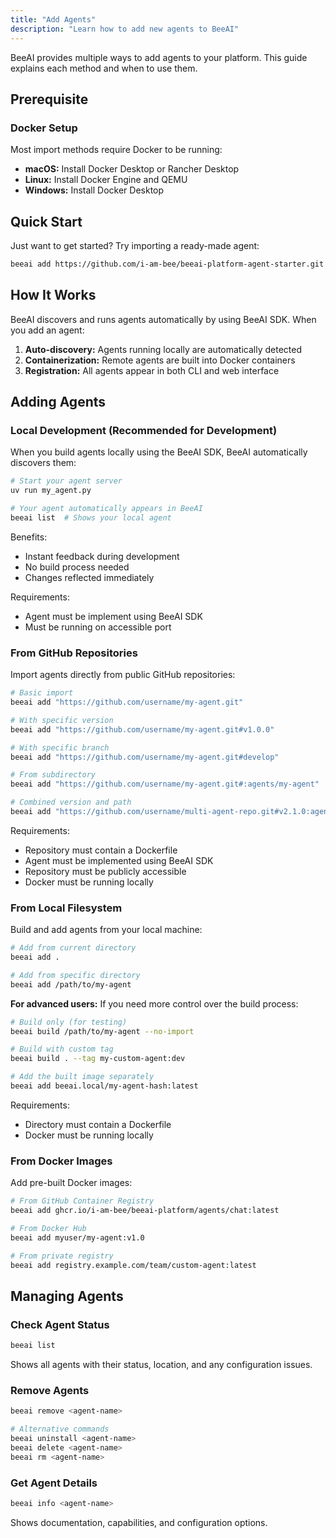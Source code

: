 ```yaml
---
title: "Add Agents"
description: "Learn how to add new agents to BeeAI"
---
```


BeeAI provides multiple ways to add agents to your platform. This guide explains each method and when to use them.

## Prerequisite

### Docker Setup

Most import methods require Docker to be running:
- **macOS:** Install Docker Desktop or Rancher Desktop
- **Linux:** Install Docker Engine and QEMU
- **Windows:** Install Docker Desktop

## Quick Start

Just want to get started? Try importing a ready-made agent:

```bash
beeai add https://github.com/i-am-bee/beeai-platform-agent-starter.git
```

## How It Works

BeeAI discovers and runs agents automatically by using BeeAI SDK. When you add an agent:
1. **Auto-discovery:** Agents running locally are automatically detected
2. **Containerization:** Remote agents are built into Docker containers
3. **Registration:** All agents appear in both CLI and web interface

## Adding Agents

### Local Development (Recommended for Development)

When you build agents locally using the BeeAI SDK, BeeAI automatically discovers them:

```bash
# Start your agent server
uv run my_agent.py

# Your agent automatically appears in BeeAI
beeai list  # Shows your local agent
```

Benefits:
- Instant feedback during development
- No build process needed
- Changes reflected immediately

Requirements:
- Agent must be implement using BeeAI SDK
- Must be running on accessible port

### From GitHub Repositories

Import agents directly from public GitHub repositories:

```bash
# Basic import
beeai add "https://github.com/username/my-agent.git"

# With specific version
beeai add "https://github.com/username/my-agent.git#v1.0.0"

# With specific branch
beeai add "https://github.com/username/my-agent.git#develop"

# From subdirectory
beeai add "https://github.com/username/my-agent.git#:agents/my-agent"

# Combined version and path
beeai add "https://github.com/username/multi-agent-repo.git#v2.1.0:agents/specialized-agent"
```

Requirements:
- Repository must contain a Dockerfile
- Agent must be implemented using BeeAI SDK
- Repository must be publicly accessible
- Docker must be running locally

### From Local Filesystem

Build and add agents from your local machine:

```bash
# Add from current directory
beeai add .

# Add from specific directory
beeai add /path/to/my-agent
```

**For advanced users:** If you need more control over the build process:

```bash
# Build only (for testing)
beeai build /path/to/my-agent --no-import

# Build with custom tag
beeai build . --tag my-custom-agent:dev

# Add the built image separately
beeai add beeai.local/my-agent-hash:latest
```

Requirements:
- Directory must contain a Dockerfile
- Docker must be running locally

### From Docker Images

Add pre-built Docker images:

```bash
# From GitHub Container Registry
beeai add ghcr.io/i-am-bee/beeai-platform/agents/chat:latest

# From Docker Hub
beeai add myuser/my-agent:v1.0

# From private registry
beeai add registry.example.com/team/custom-agent:latest
```

## Managing Agents

### Check Agent Status

```bash
beeai list
```

Shows all agents with their status, location, and any configuration issues.

### Remove Agents

```bash
beeai remove <agent-name>

# Alternative commands
beeai uninstall <agent-name>
beeai delete <agent-name>
beeai rm <agent-name>
```

### Get Agent Details

```bash
beeai info <agent-name>
```

Shows documentation, capabilities, and configuration options.
